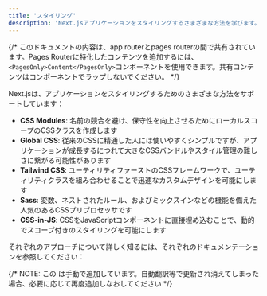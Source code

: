 ```yaml
---
title: 'スタイリング'
description: 'Next.jsアプリケーションをスタイリングするさまざまな方法を学びます。'
---
```


{/* このドキュメントの内容は、app routerとpages routerの間で共有されています。Pages Routerに特化したコンテンツを追加するには、`<PagesOnly>Content</PagesOnly>`コンポーネントを使用できます。共有コンテンツはコンポーネントでラップしないでください。 */}

Next.jsは、アプリケーションをスタイリングするためのさまざまな方法をサポートしています：

- **CSS Modules**: 名前の競合を避け、保守性を向上させるためにローカルスコープのCSSクラスを作成します
- **Global CSS**: 従来のCSSに精通した人には使いやすくシンプルですが、アプリケーションが成長するにつれて大きなCSSバンドルやスタイル管理の難しさに繋がる可能性があります
- **Tailwind CSS**: ユーティリティファーストのCSSフレームワークで、ユーティリティクラスを組み合わせることで迅速なカスタムデザインを可能にします
- **Sass**: 変数、ネストされたルール、およびミックスインなどの機能を備えた人気のあるCSSプリプロセッサです
- **CSS-in-JS**: CSSをJavaScriptコンポーネントに直接埋め込むことで、動的でスコープ付きのスタイリングを可能にします

それぞれのアプローチについて詳しく知るには、それぞれのドキュメンテーションを参照してください：

{/* NOTE: この <DocCardList /> は手動で追加しています。自動翻訳等で更新され消えてしまった場合、必要に応じて再度追加しなおしてください */}

<DocCardList />